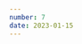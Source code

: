 ```yaml
---
number: 7
date: 2023-01-15
---
```



<Title title={`Issue ${frontmatter.number}`} date={frontmatter.date} />

Hey everyone! 👋  Welcome to the seventh issue of the iOS CI Newsletter! Hope you’ve all had an amazing couple of weeks!

I am finally back in the groove of things after a long break during Christmas. I have been working hard on bringing out more articles about CI/CD on [my blog](https://www.polpiella.dev) recently so I would thoroughly recommend keeping an eye on it if you'd like to learn more about the topic!

I am also happy to share that I have ordered the first ever iOS CI Newsletter stickers 🎉 I will be taking them with me to meetups and conferences this year, so make sure you come up to me and ask me for one when you see me!

![The new iOS CI Newsletter stickers. They are die-cut stickers with the newsletter's icon](https://sendy.polpiella.dev/uploads/1673778455.png)

## [Using App Store Connect API keys in Fastlane](https://www.polpiella.dev/fastlane-appstore-connect-api-and-github-actions)

In this week's article, I go through how to authenticate with the App Store Connect API using API keys directly from Fastlane. I decided to write a complete '*all you need to know'* guide on the topic which shows the whole process: **creating** an API key, **storing** it in the CI, **making** it available to the CI workflows, and **using** it in Fastlane.

## [Stress testing iOS apps](https://testableapple.com/note-36/)

In this article, [Alexey Alter-Pesotskiy](https://twitter.com/testableapple) introduces his brand new command-line tool called **[xcmonkey](https://github.com/alteral/xcmonkey)**. This new tool allows you to **stress** test iOS apps to make sure they behave correctly when presented with a high load of user input (e.g. pressing or swiping repeatedly on a particular screen).

I can see this tool being very powerful when used in combination with other UI tests on CI/CD workflows and I am very excited to try it out 🎉

## [Running audio/video UI tests on CI](https://www.kubilayerdogan.net/xctest-fixing-audio-video-ui-tests-on-your-ci-cd/)

I really enjoyed reading this article from [Kubilay Erdogan](https://twitter.com/kublaios) on how to run UI tests that **require audio output** in your CI provider. As [Kubilay](http://twitter.com/kublaios) explains in the article, CI providers use **virtual machines with no sound** and, if you want to test features that require sound output, there is some extra setup you need to do.

## [Testing Swift command-line tools](https://blog.eidinger.info/test-your-command-line-tool-in-xcode)

A bit of a blast from the past, but I still refer to this article from [Marco Eidinger](https://twitter.com/MarcoEidinger) every time I have to make a **command-line tool**.

It is a short and straight-to-the-point guide on how to test Swift command-line tools directly from Xcode.

## [A talk on Xcode Cloud](https://twitter.com/nyswifty/status/1613491321213259776)

One of my goals for this year is to speak more about CI at conferences and share my experience on the topic. For the first time, I will be giving a talk on CI/CD at [NYSwifty](https://twitter.com/nyswifty), specifically on how to get started with [Xcode Cloud](https://developer.apple.com/xcode-cloud/) 🎉.

If you are based in or around New York, I would thoroughly recommend attending the conference in April, there are a lot of amazing speakers confirmed already. If you can't attend, don't worry as all sessions will also be recorded 📹 🎉
